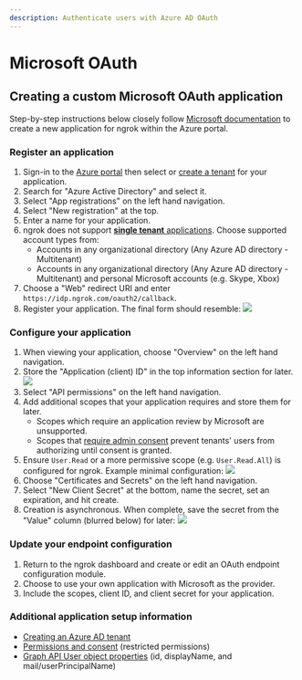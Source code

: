 ```yaml
---
description: Authenticate users with Azure AD OAuth
---
```


# Microsoft OAuth

## Creating a custom Microsoft OAuth application

Step-by-step instructions below closely follow [Microsoft documentation](https://docs.microsoft.com/en-us/azure/active-directory/develop/quickstart-register-app) to create a new application for ngrok within the Azure portal.

### Register an application

1.  Sign-in to the [Azure portal](https://portal.azure.com/) then select or [create a tenant](https://docs.microsoft.com/en-us/azure/active-directory/develop/quickstart-create-new-tenant) for your application.
2.  Search for "Azure Active Directory" and select it.
3.  Select "App registrations" on the left hand navigation.
4.  Select "New registration" at the top.
5.  Enter a name for your application.
6.  ngrok does not support [**single tenant** applications](https://docs.microsoft.com/en-us/azure/active-directory/develop/single-and-multi-tenant-apps). Choose supported account types from:
    - Accounts in any organizational directory (Any Azure AD directory - Multitenant)
    - Accounts in any organizational directory (Any Azure AD directory - Multitenant) and personal Microsoft accounts (e.g. Skype, Xbox)
7.  Choose a "Web" redirect URI and enter `https://idp.ngrok.com/oauth2/callback`.
8.  Register your application. The final form should resemble: [![](/img/howto/oauth/1-microsoft-create_app.png)](/img/howto/oauth/1-microsoft-create_app.png)

### Configure your application

1.  When viewing your application, choose "Overview" on the left hand navigation.
2.  Store the "Application (client) ID" in the top information section for later. [![](/img/howto/oauth/2-microsoft-app_overview.png)](/img/howto/oauth/2-microsoft-app_overview.png)
3.  Select "API permissions" on the left hand navigation.
4.  Add additional scopes that your application requires and store them for later.
    - Scopes which require an application review by Microsoft are unsupported.
    - Scopes that [require admin consent](https://docs.microsoft.com/en-us/azure/active-directory/develop/v2-permissions-and-consent#admin-restricted-permissions) prevent tenants' users from authorizing until consent is granted.
5.  Ensure `User.Read` or a more permissive scope (e.g. `User.Read.All`) is configured for ngrok. Example minimal configuration: [![](/img/howto/oauth/3-microsoft-api_permissions.png)](/img/howto/oauth/3-microsoft-api_permissions.png)
6.  Choose "Certificates and Secrets" on the left hand navigation.
7.  Select "New Client Secret" at the bottom, name the secret, set an expiration, and hit create.
8.  Creation is asynchronous. When complete, save the secret from the "Value" column (blurred below) for later: [![](/img/howto/oauth/4-microsoft-client_secret.png)](/img/howto/oauth/4-microsoft-client_secret.png)

### Update your endpoint configuration

1.  Return to the ngrok dashboard and create or edit an OAuth endpoint configuration module.
2.  Choose to use your own application with Microsoft as the provider.
3.  Include the scopes, client ID, and client secret for your application.

### Additional application setup information

- [Creating an Azure AD tenant](https://docs.microsoft.com/en-us/azure/active-directory/develop/quickstart-create-new-tenant)
- [Permissions and consent](https://docs.microsoft.com/en-us/azure/active-directory/develop/v2-permissions-and-consent#admin-restricted-permissions) (restricted permissions)
- [Graph API User object properties](https://developers.facebook.com/docs/facebook-login/handling-declined-permissions#reprompt) (id, displayName, and mail/userPrincipalName)
